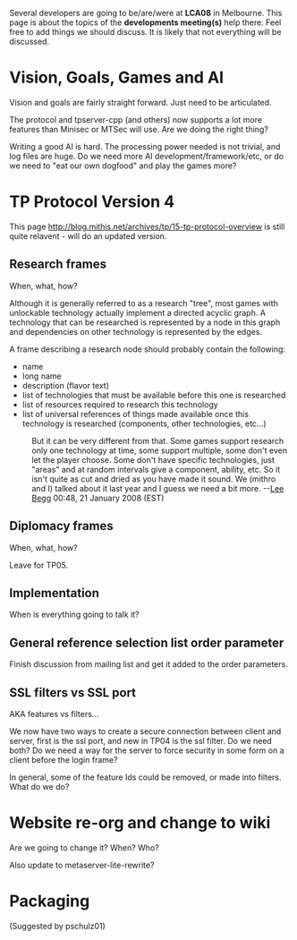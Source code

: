 Several developers are going to be/are/were at '''LCA08''' in Melbourne. This page is about the topics of the '''developments meeting(s)''' help there. Feel free to add things we should discuss. It is likely that not everything will be discussed.

= Vision, Goals, Games and AI =
Vision and goals are fairly straight forward. Just need to be articulated.

The protocol and tpserver-cpp (and others) now supports a lot more features than Minisec or MTSec will use. Are we doing the right thing?

Writing a good AI is hard. The processing power needed is not trivial, and log files are huge. Do we need more AI development/framework/etc, or do we need to "eat our own dogfood" and play the games more?

= TP Protocol Version 4 =

This page http://blog.mithis.net/archives/tp/15-tp-protocol-overview is still quite relavent - will do an updated version.

== Research frames ==
When, what, how?

Although it is generally referred to as a research "tree", most games with unlockable technology actually implement a directed acyclic graph.  A technology that can be researched is represented by a node in this graph and dependencies on other technology is represented by the edges.

A frame describing a research node should probably contain the following:

* name
* long name
* description (flavor text)
* list of technologies that must be available before this one is researched
* list of resources required to research this technology
* list of universal references of things made available once this technology is researched (components, other technologies, etc...)

: But it can be very different from that. Some games support research only one technology at time, some support multiple, some don't even let the player choose. Some don't have specific technologies, just "areas" and at random intervals give a component, ability, etc. So it isn't quite as cut and dried as you have made it sound. We (mithro and I) talked about it last year and I guess we need a bit more. --[[User:Lee Begg|Lee Begg]] 00:48, 21 January 2008 (EST)

== Diplomacy frames ==
When, what, how?

Leave for TP05.

== Implementation ==
When is everything going to talk it?

== General reference selection list order parameter ==
Finish discussion from mailing list and get it added to the order parameters.

== SSL filters vs SSL port ==
AKA features vs filters...

We now have two ways to create a secure connection between client and server, first is the ssl port, and new in TP04 is the ssl filter. Do we need both? Do we need a way for the server to force security in some form on a client before the login frame?

In general, some of the feature Ids could be removed, or made into filters. What do we do?


= Website re-org and change to wiki =
Are we going to change it? When? Who?

Also update to metaserver-lite-rewrite?

= Packaging =
(Suggested by pschulz01)